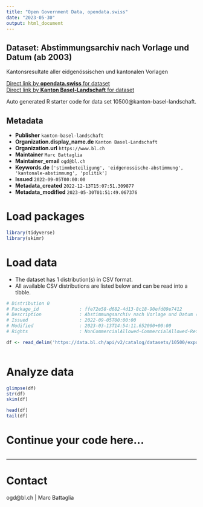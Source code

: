```yaml
---
title: "Open Government Data, opendata.swiss"
date: "2023-05-30"
output: html_document
---
```


## Dataset: Abstimmungsarchiv nach Vorlage und Datum (ab 2003)

Kantonsresultate aller eidgenössischen und kantonalen Vorlagen

[Direct link by **opendata.swiss** for dataset](https://opendata.swiss/de/dataset/abstimmungsarchiv-nach-vorlage-und-datum-ab-2003)<br>
[Direct link by **Kanton Basel-Landschaft** for dataset](https://data.bl.ch/explore/dataset/10500/)

Auto generated R starter code for data set 10500@kanton-basel-landschaft.

## Metadata

- **Publisher** `kanton-basel-landschaft`
- **Organization.display_name.de** `Kanton Basel-Landschaft`
- **Organization.url** `https://www.bl.ch`
- **Maintainer** `Marc Battaglia`
- **Maintainer_email** `ogd@bl.ch`
- **Keywords.de** `['stimmbeteiligung', 'eidgenossische-abstimmung', 'kantonale-abstimmung', 'politik']`
- **Issued** `2022-09-05T00:00:00`
- **Metadata_created** `2022-12-13T15:07:51.309877`
- **Metadata_modified** `2023-05-30T01:51:49.067376`


# Load packages

```r

library(tidyverse)
library(skimr)

```

# Load data

-   The dataset has 1 distribution(s) in CSV format.
-   All available CSV distributions are listed below and can be read into a tibble.

```r

# Distribution 0
# Package_id               : ffe72e58-d682-4d13-8c18-90efd09e7412
# Description              : Abstimmungsarchiv nach Vorlage und Datum (ab 2003) (csv)
# Issued                   : 2022-09-05T00:00:00
# Modified                 : 2023-03-13T14:54:11.652000+00:00
# Rights                   : NonCommercialAllowed-CommercialAllowed-ReferenceRequired

df <- read_delim('https://data.bl.ch/api/v2/catalog/datasets/10500/exports/csv')



```

# Analyze data

```r

glimpse(df)
str(df)
skim(df)

head(df)
tail(df)

```

# Continue your code here...

```r

```

------------------------------------------------------------------------

# Contact

ogd@bl.ch | Marc Battaglia
